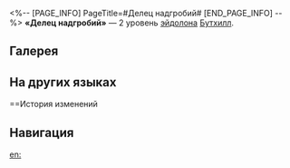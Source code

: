 <%-- [PAGE_INFO]
PageTitle=#Делец надгробий#
[END_PAGE_INFO] --%>
{{Эйдолон Инфобокс
|Название         = Делец надгробий
|Изображение      = Эйдолон Делец надгробий.png
|Персонаж         = Бутхилл
|Уровень          = 2
|Длительность     = 
|Описание         = Получение статуса Карманное преимущество в состоянии Дуэль восстанавливает 1 очко навыков и повышает эффект пробития на 30% на 2 хода. Этот эффект не может сработать повторно в течение одного хода, но может сработать при получении уровней статуса Карманное преимущество, превышающих макс. количество уровней.
|Свойство1        = 
|Масштабирование1 = 
}}
'''«Делец надгробий»''' — 2 уровень [[эйдолон]]а [[Бутхилл]].

==Галерея==
{{Галерея|position=left|captionalign=center
|Персонаж Бутхилл Эйдолон 2.png|Осколок Эйдолона
}}

==На других языках==
{{На других языках
|en   = Milestonemonger
|zhs  = 里程碑贩子
|zht  = 里程碑販子
|ja   = マイルストーン・
マンガー
|ko   = 마일스톤 딜러
|es   = Traficante de hitos
|fr   = Baroudeur
|ru   = Делец надгробий
|th   = Milestonemonger
|vi   = Kẻ Săn Cột Mốc
|de   = Meilenstein-Händler
|id   = Milestonemonger
|pt   = Revendedor de Conquistas
}}

==История изменений
{{История изменений|3.5}}

==Навигация==
{{Навык Навбокс|Бутхилл}}

[[en:]]